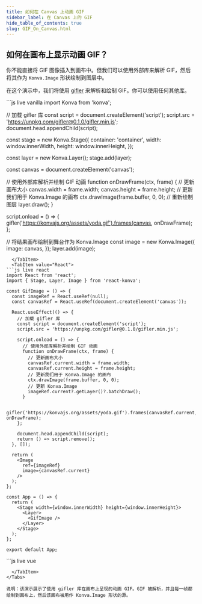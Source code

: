 ```yaml
---
title: 如何在 Canvas 上动画 GIF
sidebar_label: 在 Canvas 上的 GIF
hide_table_of_contents: true
slug: GIF_On_Canvas.html
---
```


## 如何在画布上显示动画 GIF？

你不能直接将 GIF 图像插入到画布中。但我们可以使用外部库来解析 GIF，然后将其作为 `Konva.Image` 形状绘制到图层中。

在这个演示中，我们将使用 [gifler](http://themadcreator.github.io/gifler/) 来解析和绘制 GIF。你可以使用任何其他库。


<Tabs>
  <TabItem value="Vanilla" default>
```js live vanilla
import Konva from 'konva';

// 加载 gifler 库
const script = document.createElement('script');
script.src = 'https://unpkg.com/gifler@0.1.0/gifler.min.js';
document.head.appendChild(script);

const stage = new Konva.Stage({
  container: 'container',
  width: window.innerWidth,
  height: window.innerHeight,
});

const layer = new Konva.Layer();
stage.add(layer);

const canvas = document.createElement('canvas');

// 使用外部库解析并绘制 GIF 动画
function onDrawFrame(ctx, frame) {
  // 更新画布大小
  canvas.width = frame.width;
  canvas.height = frame.height;
  // 更新我们用于 Konva.Image 的画布
  ctx.drawImage(frame.buffer, 0, 0);
  // 重新绘制图层
  layer.draw();
}

script.onload = () => {
  gifler('https://konvajs.org/assets/yoda.gif').frames(canvas, onDrawFrame);
};

// 将结果画布绘制到舞台作为 Konva.Image
const image = new Konva.Image({
  image: canvas,
});
layer.add(image);
```
  </TabItem>
  <TabItem value="React">
```js live react
import React from 'react';
import { Stage, Layer, Image } from 'react-konva';

const GifImage = () => {
  const imageRef = React.useRef(null);
  const canvasRef = React.useRef(document.createElement('canvas'));

  React.useEffect(() => {
    // 加载 gifler 库
    const script = document.createElement('script');
    script.src = 'https://unpkg.com/gifler@0.1.0/gifler.min.js';
    
    script.onload = () => {
      // 使用外部库解析并绘制 GIF 动画
      function onDrawFrame(ctx, frame) {
        // 更新画布大小
        canvasRef.current.width = frame.width;
        canvasRef.current.height = frame.height;
        // 更新我们用于 Konva.Image 的画布
        ctx.drawImage(frame.buffer, 0, 0);
        // 更新 Konva.Image
        imageRef.current?.getLayer()?.batchDraw();
      }

      gifler('https://konvajs.org/assets/yoda.gif').frames(canvasRef.current, onDrawFrame);
    };

    document.head.appendChild(script);
    return () => script.remove();
  }, []);

  return (
    <Image
      ref={imageRef}
      image={canvasRef.current}
    />
  );
};

const App = () => {
  return (
    <Stage width={window.innerWidth} height={window.innerHeight}>
      <Layer>
        <GifImage />
      </Layer>
    </Stage>
  );
};

export default App;
```
  </TabItem>
  <TabItem value="Vue">
```js live vue
<template>
  <v-stage :config="stageConfig">
    <v-layer>
      <v-image
        :config="{ image: canvas }"
        ref="imageRef"
      />
    </v-layer>
  </v-stage>
</template>

<script setup>
import { ref, onMounted, onUnmounted } from 'vue';

const canvas = document.createElement('canvas');
const imageRef = ref(null);

const stageConfig = {
  width: window.innerWidth,
  height: window.innerHeight
};

onMounted(() => {
  // 加载 gifler 库
  const script = document.createElement('script');
  script.src = 'https://unpkg.com/gifler@0.1.0/gifler.min.js';
  
  script.onload = () => {
    // 使用外部库解析并绘制 GIF 动画
    function onDrawFrame(ctx, frame) {
      // 更新画布大小
      canvas.width = frame.width;
      canvas.height = frame.height;
      // 更新我们用于 Konva.Image 的画布
      ctx.drawImage(frame.buffer, 0, 0);
      // 更新 Konva.Image
      imageRef.value.getNode().getLayer().batchDraw();
    }

    gifler('https://konvajs.org/assets/yoda.gif').frames(canvas, onDrawFrame);
  };

  document.head.appendChild(script);
  
  return () => script.remove();
});
</script>
```
  </TabItem>
</Tabs>

说明：该演示展示了使用 gifler 库在画布上呈现的动画 GIF。GIF 被解析，并且每一帧都绘制到画布上，然后该画布被用作 Konva.Image 形状的源。